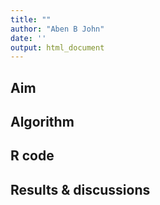```yaml
---
title: ""
author: "Aben B John"
date: ''
output: html_document
---
```



## Aim



## Algorithm




## R code




## Results & discussions
